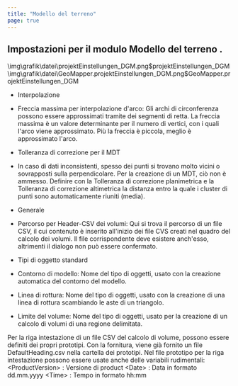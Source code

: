 ```yaml
---
title: "Modello del terreno"
page: true
---
```

## Impostazioni per il modulo  <Italic> Modello del terreno </Italic> .

<GeoDesigner>
<Image>\img\grafik\datei\projektEinstellungen_DGM.png$projektEinstellungen_DGM</Image>
</GeoDesigner>
<GeoMapper>
<Image>\img\grafik\datei\GeoMapper.projektEinstellungen_DGM.png$GeoMapper.projektEinstellungen_DGM</Image>
</GeoMapper>



- Interpolazione

- Freccia massima per interpolazione d&#39;arco: Gli archi di circonferenza possono essere approssimati tramite dei segmenti di retta. La freccia massima &#232; un valore determinante per il numero di vertici, con i quali l&#39;arco viene approssimato. Pi&#249; la freccia &#232; piccola, meglio &#232; approssimato l&#39;arco.



- Tolleranza di correzione per il MDT

- In caso di dati inconsistenti, spesso dei punti si trovano molto vicini o sovrapposti sulla perpendicolare. Per la creazione di un MDT, ci&#242; non &#232; ammesso. Definire con la <Italic> Tolleranza di correzione planimetrica </Italic>  e la <Italic> Tolleranza di correzione altimetrica </Italic>  la distanza entro la quale i cluster di punti sono automaticamente riuniti (media).



- Generale

- Percorso per Header-CSV dei volumi: Qui si trova il percorso di un file CSV, il cui contenuto &#232; inserito all&#39;inizio dei file CVS creati nel quadro del calcolo dei volumi. Il file corrispondente deve esistere anch&#39;esso, altrimenti il dialogo non pu&#242; essere confermato.



- Tipi di oggetto standard

- Contorno di modello: Nome del tipo di oggetti, usato con la creazione automatica del contorno del modello.

- Linea di rottura: Nome del tipo di oggetti, usato con la creazione di una linea di rottura scambiando le aste di un triangolo.

- Limite del volume: Nome del tipo di oggetti, usato per la creazione di un calcolo di volumi di una regione delimitata.






<Success>
Per la riga intestazione di un file CSV del calcolo di volume, possono essere definiti dei propri prototipi. Con la fornitura, viene gi&#224; fornito un file  <Italic> DefaultHeading.csv </Italic>  nella cartella dei prototipi.
</Success>

<Success>
Nel file prototipo per la riga intestazione possono essere usate anche delle variabili rudimentali:
 <Bold> &lt;ProductVersion&gt; </Bold> : Versione di  <Placeholder>product</Placeholder> 
 <Bold> &lt;Date&gt; </Bold> : Data in formato dd.mm.yyyy
 <Bold> &lt;Time&gt; </Bold> : Tempo in formato hh:mm
</Success>
